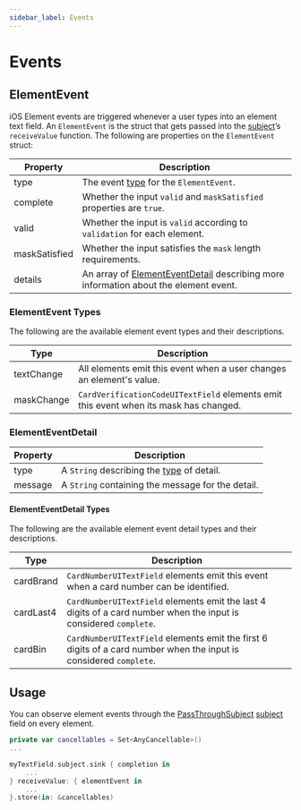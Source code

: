 ```yaml
---
sidebar_label: Events
---
```


# Events

## ElementEvent

iOS Element events are triggered whenever a user types into an element text field. An `ElementEvent` is the struct that gets passed into the [subject](/docs/sdks/mobile/ios#modified-and-additional-fields)’s `receiveValue` function. The following are properties on the `ElementEvent` struct:

| Property      | Description                                                                                                |
| ------------- |------------------------------------------------------------------------------------------------------------|
| type          | The event [type](#elementevent-types) for the `ElementEvent`.                                              |
| complete      | Whether the input `valid` and `maskSatisfied` properties are `true`.                                       |
| valid         | Whether the input is `valid` according to `validation` for each element.                                   |
| maskSatisfied | Whether the input satisfies the `mask` length requirements.                                                |
| details       | An array of [ElementEventDetail](#elementeventdetail) describing more information about the element event. |

### ElementEvent Types

The following are the available element event types and their descriptions.

| Type | Description |
|--------------|--- |
| textChange | All elements emit this event when a user changes an element's value. |
| maskChange | `CardVerificationCodeUITextField` elements emit this event when its mask has changed. |

### ElementEventDetail

| Property | Description                                                            |
|----------|------------------------------------------------------------------------|
| type     | A `String` describing the [type](#elementeventdetail-types) of detail. |
| message  | A `String` containing the message for the detail.                      |

#### ElementEventDetail Types

The following are the available element event detail types and their descriptions.

| Type | Description |
| --- |--- |
| cardBrand | `CardNumberUITextField` elements emit this event when a card number can be identified. |
| cardLast4 | `CardNumberUITextField` elements emit the last 4 digits of a card number when the input is considered `complete`. |
| cardBin | `CardNumberUITextField` elements emit the first 6 digits of a card number when the input is considered `complete`. |

## Usage

You can observe element events through the [PassThroughSubject](https://developer.apple.com/documentation/combine/passthroughsubject) [subject](/docs/sdks/mobile/ios#modified-and-additional-fields) field on every element.

```swift showLineNumbers
private var cancellables = Set<AnyCancellable>()
...

myTextField.subject.sink { completion in
    ...
} receiveValue: { elementEvent in
    ...
}.store(in: &cancellables)
```
